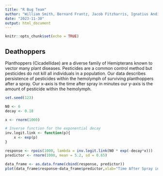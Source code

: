 ---
title: "R Bug Team"
author: "William Smith, Bernard Frantz, Jacob Fitzharris, Ignatius Andika"
date: "2023-11-30"
output: html_document
---

```{r setup, include=FALSE}
knitr::opts_chunk$set(echo = TRUE)
```

## Deathoppers
Planthoppers (Cicadellidae) are a diverse family of Hemipterans known to vector many plant diseases. Pesticides are a common control method but pesticides do not kill all individuals in a population. Our data describes persistence of pesticides within the hemolymph of surviving planthoppers after a spray. Our x-axis is the time after spray in minutes our y-axis is the amount of pesticide within the hemolymph.
```{r, echo = T}
set.seed(123)

N0 <- 6
decay <- 0.18

x <- rnorm(1000)

# Inverse function for the exponential decay
inv.logit.link <- function(p){
	x <- exp(p)
}

response <- rpois(1000, lambda = inv.logit.link(N0 * exp(-decay*x)))
predictor <- rnorm(1000, mean = 5.2, sd = 0.65)

data_frame <- as.data.frame(cbind(response, predictor))
plot(data_frame$response~data_frame$predictor,xlab="Time After Spray in Minutes",ylab="Amount of Pesticide in Hemolymph")

```

